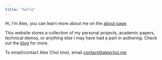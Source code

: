 ```yaml
---
title: "hello"
---
```


Hi, I'm Alex, you can learn more about me on the [about page](about.qmd).

This website stores a collection of my personal projects, academic papers, technical demos, or anything else I may have had a part in authoring. Check out the [blog](blog.qmd) for more.

To email/contact Alex Choi (me), email [contact@alexchoi.me](mailto:contact@alexchoi.me)
